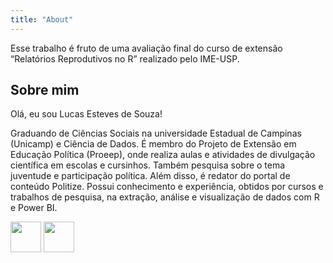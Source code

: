 ```yaml
---
title: "About"
---
```


Esse trabalho é fruto de uma avaliação final do curso de extensão "Relatórios Reprodutivos no R" realizado pelo IME-USP.

## Sobre mim

Olá, eu sou Lucas Esteves de Souza!

Graduando de Ciências Sociais na universidade Estadual de Campinas (Unicamp) e Ciência de Dados. É membro do Projeto de Extensão em Educação Política (Proeep), onde realiza aulas e atividades de divulgação científica em escolas e cursinhos. Também pesquisa sobre o tema juventude e participação política. Além disso, é redator do portal de conteúdo Politize. Possui conhecimento e experiência, obtidos por cursos e trabalhos de pesquisa, na extração, análise e visualização de dados com R e Power BI.

[![](images/174857-01.png){width="49"}](https://www.linkedin.com/in/lucasseouza/) [![](images/25231-01.png){width="49"}](https://github.com/lucassesouza)
